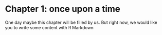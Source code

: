# Chapter 1: once upon a time

One day maybe this chapter will be filled by us. But right now, we would
like you to write some content with R Markdown 
